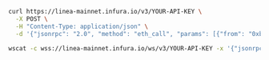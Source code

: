 
<Tabs>
  <TabItem value="cURL">

```bash
curl https://linea-mainnet.infura.io/v3/YOUR-API-KEY \
  -X POST \
  -H "Content-Type: application/json" \
  -d '{"jsonrpc": "2.0", "method": "eth_call", "params": [{"from": "0xb60e8dd61c5d32be8058bb8eb970870f07233155","to": "0xd46e8dd67c5d32be8058bb8eb970870f07244567", "gas": "0x76c0", "gasPrice": "0x9184e72a000", "value": "0x9184e72a", "data": "0xd46e8dd67c5d32be8d46e8dd67c5d32be8058bb8eb970870f072445675058bb8eb970870f072445675"}, "latest"], "id": 1}'
```

  </TabItem>
  <TabItem value="WSS">

```bash
wscat -c wss://linea-mainnet.infura.io/ws/v3/YOUR-API-KEY -x '{"jsonrpc": "2.0", "method": "eth_call", "params": [{"from": "0xb60e8dd61c5d32be8058bb8eb970870f07233155","to": "0xd46e8dd67c5d32be8058bb8eb970870f07244567", "gas": "0x76c0", "gasPrice": "0x9184e72a000", "value": "0x9184e72a", "data": "0xd46e8dd67c5d32be8d46e8dd67c5d32be8058bb8eb970870f072445675058bb8eb970870f072445675"}, "latest"], "id": 1}'
```

  </TabItem>
</Tabs>
